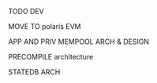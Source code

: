 TODO DEV

MOVE TO polaris EVM

APP AND PRIV MEMPOOL ARCH & DESIGN

PRECOMPILE architecture

STATEDB ARCH




